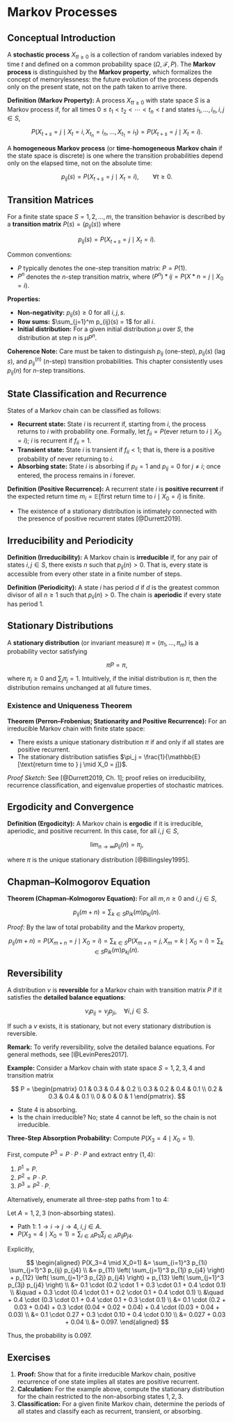 # Markov Processes

## Conceptual Introduction

A **stochastic process** ${X_t}_{t \geq 0}$ is a collection of random variables indexed by time $t$ and defined on a common probability space $(\Omega, \mathcal{F}, P)$. The **Markov process** is distinguished by the **Markov property**, which formalizes the concept of memorylessness: the future evolution of the process depends only on the present state, not on the path taken to arrive there.

**Definition (Markov Property):**
A process ${X_t}_{t \geq 0}$ with state space $S$ is a Markov process if, for all times $0 \leq t_1 < t_2 < \cdots < t_n < t$ and states $i_1, \dots, i_n, i, j \in S$,

$$
P(X_{t+s} = j \mid X_t = i, X_{t_n} = i_n, \dots, X_{t_1} = i_1) = P(X_{t+s} = j \mid X_t = i).
$$

A **homogeneous Markov process** (or **time-homogeneous Markov chain** if the state space is discrete) is one where the transition probabilities depend only on the elapsed time, not on the absolute time:

$$
p_{ij}(s) = P(X_{t+s} = j \mid X_t = i), \qquad \forall t \geq 0.
$$

## Transition Matrices

For a finite state space $S = {1, 2, \ldots, m}$, the transition behavior is described by a **transition matrix** $P(s) = (p_{ij}(s))$ where

$$
p_{ij}(s) = P(X_{t+s} = j \mid X_t = i).
$$

Common conventions:

* $P$ typically denotes the one-step transition matrix: $P = P(1)$.
* $P^n$ denotes the $n$-step transition matrix, where $(P^n)*{ij} = P(X*{n} = j \mid X_0 = i)$.

**Properties:**

* **Non-negativity:** $p_{ij}(s) \geq 0$ for all $i,j,s$.
* **Row sums:** $\sum_{j=1}^m p_{ij}(s) = 1$ for all $i$.
* **Initial distribution:** For a given initial distribution $\mu$ over $S$, the distribution at step $n$ is $\mu P^n$.

**Coherence Note:**
Care must be taken to distinguish $p_{ij}$ (one-step), $p_{ij}(s)$ (lag $s$), and $p_{ij}^{(n)}$ ($n$-step) transition probabilities. This chapter consistently uses $p_{ij}(n)$ for $n$-step transitions.

## State Classification and Recurrence

States of a Markov chain can be classified as follows:

* **Recurrent state:** State $i$ is recurrent if, starting from $i$, the process returns to $i$ with probability one. Formally, let $f_{ii} = P(\text{ever return to } i \mid X_0 = i)$; $i$ is recurrent if $f_{ii} = 1$.
* **Transient state:** State $i$ is transient if $f_{ii} < 1$; that is, there is a positive probability of never returning to $i$.
* **Absorbing state:** State $i$ is absorbing if $p_{ii} = 1$ and $p_{ij} = 0$ for $j \neq i$; once entered, the process remains in $i$ forever.

**Definition (Positive Recurrence):**
A recurrent state $i$ is **positive recurrent** if the expected return time $m_i = \mathbb{E}[\text{first return time to } i \mid X_0 = i]$ is finite.

* The existence of a stationary distribution is intimately connected with the presence of positive recurrent states [@Durrett2019].

## Irreducibility and Periodicity

**Definition (Irreducibility):**
A Markov chain is **irreducible** if, for any pair of states $i,j \in S$, there exists $n$ such that $p_{ij}(n) > 0$. That is, every state is accessible from every other state in a finite number of steps.

**Definition (Periodicity):**
A state $i$ has period $d$ if $d$ is the greatest common divisor of all $n \geq 1$ such that $p_{ii}(n) > 0$. The chain is **aperiodic** if every state has period 1.

## Stationary Distributions

A **stationary distribution** (or invariant measure) $\pi = (\pi_1, \ldots, \pi_m)$ is a probability vector satisfying

$$
\pi P = \pi,
$$

where $\pi_j \geq 0$ and $\sum_j \pi_j = 1$. Intuitively, if the initial distribution is $\pi$, then the distribution remains unchanged at all future times.

### Existence and Uniqueness Theorem

**Theorem (Perron–Frobenius; Stationarity and Positive Recurrence):**
For an irreducible Markov chain with finite state space:

* There exists a unique stationary distribution $\pi$ if and only if all states are positive recurrent.
* The stationary distribution satisfies $\pi_j = \frac{1}{\mathbb{E}[\text{return time to } j \mid X_0 = j]}$.

*Proof Sketch:* See [@Durrett2019, Ch. 1]; proof relies on irreducibility, recurrence classification, and eigenvalue properties of stochastic matrices.

## Ergodicity and Convergence

**Definition (Ergodicity):**
A Markov chain is **ergodic** if it is irreducible, aperiodic, and positive recurrent. In this case, for all $i,j \in S$,

$$
\lim_{n \to \infty} p_{ij}(n) = \pi_j,
$$

where $\pi$ is the unique stationary distribution [@Billingsley1995].

## Chapman–Kolmogorov Equation

**Theorem (Chapman–Kolmogorov Equation):**
For all $m, n \geq 0$ and $i,j \in S$,

$$
p_{ij}(m+n) = \sum_{k \in S} p_{ik}(m) p_{kj}(n).
$$

*Proof:*
By the law of total probability and the Markov property,

$$
p_{ij}(m+n) = P(X_{m+n} = j \mid X_0 = i) = \sum_{k \in S} P(X_{m+n} = j, X_m = k \mid X_0 = i) = \sum_{k \in S} p_{ik}(m) p_{kj}(n).
$$

## Reversibility

A distribution $\nu$ is **reversible** for a Markov chain with transition matrix $P$ if it satisfies the **detailed balance equations**:

$$
\nu_i p_{ij} = \nu_j p_{ji}, \quad \forall i,j \in S.
$$

If such a $\nu$ exists, it is stationary, but not every stationary distribution is reversible.

**Remark:**
To verify reversibility, solve the detailed balance equations. For general methods, see [@LevinPeres2017].

**Example:** Consider a Markov chain with state space $S = {1,2,3,4}$ and transition matrix

$$
P = \begin{pmatrix}
0.1 & 0.3 & 0.4 & 0.2 \\
0.3 & 0.2 & 0.4 & 0.1 \\
0.2 & 0.3 & 0.4 & 0.1 \\
0 & 0 & 0 & 1
\end{pmatrix}.
$$

* State 4 is absorbing.
* Is the chain irreducible?
  No; state 4 cannot be left, so the chain is not irreducible.

**Three-Step Absorption Probability:**
Compute $P(X_3 = 4 \mid X_0 = 1)$.

First, compute $P^3 = P \cdot P \cdot P$ and extract entry $(1,4)$:

1. $P^1 = P$.
2. $P^2 = P \cdot P$.
3. $P^3 = P^2 \cdot P$.

Alternatively, enumerate all three-step paths from 1 to 4:

Let $A = {1,2,3}$ (non-absorbing states).

* Path 1: $1 \rightarrow i \rightarrow j \rightarrow 4$, $i,j \in A$.
* $P(X_3=4 \mid X_0=1) = \sum_{i \in A} p_{1i} \sum_{j \in A} p_{ij} p_{j4}$.

Explicitly,

$$
\begin{aligned}
P(X_3=4 \mid X_0=1) &= \sum_{i=1}^3 p_{1i} \sum_{j=1}^3 p_{ij} p_{j4} \\
&= p_{11} \left( \sum_{j=1}^3 p_{1j} p_{j4} \right) + p_{12} \left( \sum_{j=1}^3 p_{2j} p_{j4} \right) + p_{13} \left( \sum_{j=1}^3 p_{3j} p_{j4} \right) \\
&= 0.1 \cdot (0.2 \cdot 1 + 0.3 \cdot 0.1 + 0.4 \cdot 0.1) \\
&\quad + 0.3 \cdot (0.4 \cdot 0.1 + 0.2 \cdot 0.1 + 0.4 \cdot 0.1) \\
&\quad + 0.4 \cdot (0.3 \cdot 0.1 + 0.4 \cdot 0.1 + 0.3 \cdot 0.1) \\
&= 0.1 \cdot (0.2 + 0.03 + 0.04) + 0.3 \cdot (0.04 + 0.02 + 0.04) + 0.4 \cdot (0.03 + 0.04 + 0.03) \\
&= 0.1 \cdot 0.27 + 0.3 \cdot 0.10 + 0.4 \cdot 0.10 \\
&= 0.027 + 0.03 + 0.04 \\
&= 0.097.
\end{aligned}
$$

Thus, the probability is $0.097$.

## Exercises

1. **Proof:** Show that for a finite irreducible Markov chain, positive recurrence of one state implies all states are positive recurrent.
2. **Calculation:** For the example above, compute the stationary distribution for the chain restricted to the non-absorbing states ${1,2,3}$.
3. **Classification:** For a given finite Markov chain, determine the periods of all states and classify each as recurrent, transient, or absorbing.

